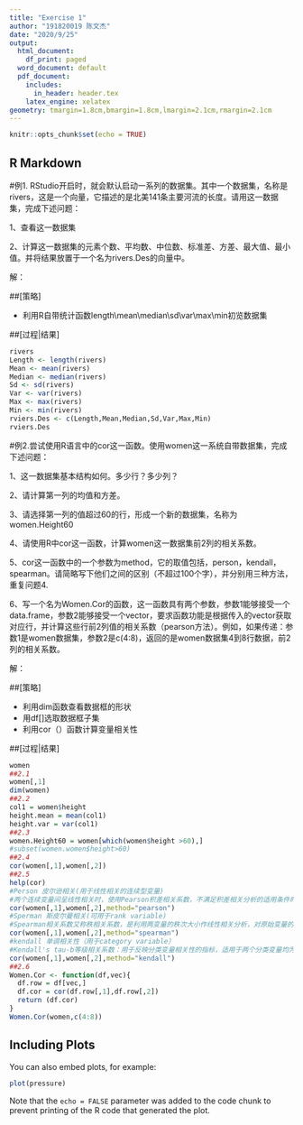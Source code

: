 ```yaml
---
title: "Exercise 1"
author: "191820019 陈文杰"
date: "2020/9/25"
output:
  html_document:
    df_print: paged
  word_document: default
  pdf_document:
    includes:
      in_header: header.tex
    latex_engine: xelatex
geometry: tmargin=1.8cm,bmargin=1.8cm,lmargin=2.1cm,rmargin=2.1cm
---
```


```r
knitr::opts_chunk$set(echo = TRUE)
```

## R Markdown

#例1\. RStudio开启时，就会默认启动一系列的数据集。其中一个数据集，名称是rivers，这是一个向量，它描述的是北美141条主要河流的长度。请用这一数据集，完成下述问题：

1、查看这一数据集

2、计算这一数据集的元素个数、平均数、中位数、标准差、方差、最大值、最小值。并将结果放置于一个名为rivers.Des的向量中。

解：

##[策略]

* 利用R自带统计函数length\\mean\\median\\sd\\var\\max\\min初览数据集

##[过程|结果]

```r
rivers
Length <- length(rivers)
Mean <- mean(rivers)
Median <- median(rivers)
Sd <- sd(rivers)
Var <- var(rivers)
Max <- max(rivers)
Min <- min(rivers)
rviers.Des <- c(Length,Mean,Median,Sd,Var,Max,Min)
rviers.Des
```

#例2\.尝试使用R语言中的cor这一函数。使用women这一系统自带数据集，完成下述问题：

1、这一数据集基本结构如何。多少行？多少列？

2、请计算第一列的均值和方差。

3、请选择第一列的值超过60的行，形成一个新的数据集，名称为women.Height60

4、请使用R中cor这一函数，计算women这一数据集前2列的相关系数。

5、cor这一函数中的一个参数为method，它的取值包括，person，kendall，spearman。请简略写下他们之间的区别（不超过100个字），并分别用三种方法，重复问题4.

6、写一个名为Women.Cor的函数，这一函数具有两个参数，参数1能够接受一个data.frame，参数2能够接受一个vector，要求函数功能是根据传入的vector获取对应行，并计算这些行前2列值的相关系数（pearson方法）。例如，如果传递：参数1是women数据集，参数2是c(4:8)，返回的是women数据集4到8行数据，前2列的相关系数。

解：

##[策略]

* 利用dim函数查看数据框的形状
* 用df[]选取数据框子集
* 利用cor（）函数计算变量相关性


##[过程|结果]

```r
women
##2.1
women[,1]
dim(women)
##2.2
col1 = women$height
height.mean = mean(col1)
height.var = var(col1)
##2.3
women.Height60 = women[which(women$height >60),]
#subset(women.women$height>60)
##2.4
cor(women[,1],women[,2])
##2.5
help(cor)
#Person 皮尔逊相关(用于线性相关的连续型变量)
#两个连续变量间呈线性相关时，使用Pearson积差相关系数，不满足积差相关分析的适用条件时，使用Spearman秩相关系数来描述. 
cor(women[,1],women[,2],method="pearson")
#Sperman 斯皮尔曼相关(可用于rank variable)
#Spearman相关系数又称秩相关系数，是利用两变量的秩次大小作线性相关分析，对原始变量的分布不作要求，属于非参数统计方法，适用范围要广些。
cor(women[,1],women[,2],method="spearman")
#kendall 单调相关性（用于category variable）
#Kendall's tau-b等级相关系数：用于反映分类变量相关性的指标，适用于两个分类变量均为有序分类的情况。对相关的有序变量进行非参数相关检验； 取值范围在-1-1之间，此检验适合于正方形表格；
cor(women[,1],women[,2],method="kendall")
##2.6
Women.Cor <- function(df,vec){
  df.row = df[vec,]
  df.cor = cor(df.row[,1],df.row[,2])
  return (df.cor)
}
Women.Cor(women,c(4:8))
```
## Including Plots

You can also embed plots, for example:

```r
plot(pressure)
```

Note that the `echo = FALSE` parameter was added to the code chunk to prevent printing of the R code that generated the plot.
